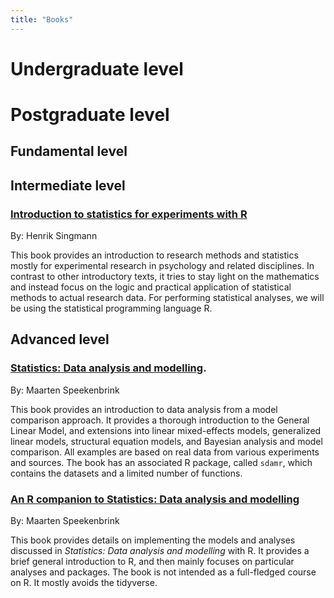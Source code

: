 ```yaml
---
title: "Books"
---
```


# Undergraduate level

# Postgraduate level

## Fundamental level

## Intermediate level

### [Introduction to statistics for experiments with R](https://singmann.github.io/stats_for_experiments/) 

By: Henrik Singmann

This book provides an introduction to research methods and statistics mostly for experimental research in psychology and related disciplines. In contrast to other introductory texts, it tries to stay light on the mathematics and instead focus on the logic and practical application of statistical methods to actual research data. For performing statistical analyses, we will be using the statistical programming language R.

## Advanced level

### [Statistics: Data analysis and modelling](https://mspeekenbrink.github.io/sdam-book/). 
By: Maarten Speekenbrink

This book provides an introduction to data analysis from a model comparison approach. It provides a thorough introduction to the General Linear Model, and extensions into linear mixed-effects models, generalized linear models, structural equation models, and Bayesian analysis and model comparison. All examples are based on real data from various experiments and sources. The book has an associated R package, called `sdamr`, which contains the datasets and a limited number of functions.  

### [An R companion to Statistics: Data analysis and modelling](https://mspeekenbrink.github.io/sdam-r-companion/) 
By: Maarten Speekenbrink

This book provides details on implementing the models and analyses discussed in *Statistics: Data analysis and modelling* with R. It provides a brief general introduction to R, and then mainly focuses on particular analyses and packages. The book is not intended as a full-fledged course on R. It mostly avoids the tidyverse.

